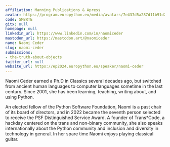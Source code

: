 ```yaml
---
affiliation: Manning Publications & Apress
avatar: https://program.europython.eu/media/avatars/7e437d5a287d11b91d2c953a02ff384b_xE1JEBI.jpg
code: SM8RTE
gitx: null
homepage: null
linkedin_url: https://www.linkedin.com/in/naomiceder
mastodon_url: https://mastodon.art/@naomiceder
name: Naomi Ceder
slug: naomi-ceder
submissions:
- the-truth-about-objects
twitter_url: null
website_url: https://ep2024.europython.eu/speaker/naomi-ceder
---
```


Naomi Ceder earned a Ph.D in Classics several decades ago, but switched from ancient human languages to computer languages sometime in the last century. Since 2001, she has been learning, teaching, writing about, and using Python.

An elected fellow of the Python Software Foundation, Naomi is a past chair of its board of directors, and in 2022 became the seventh person selected to receive the PSF Distinguished Service Award. A founder of Trans*Code, a hackday centered on the trans and non-binary community, she also speaks internationally about the Python community and inclusion and diversity in technology in general.
In her spare time Naomi enjoys playing classical guitar.
